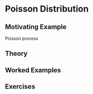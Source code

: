 # Poisson Distribution {#poisson}

## Motivating Example {-}

Poisson process

## Theory {-}

## Worked Examples {-}

## Exercises {-}
